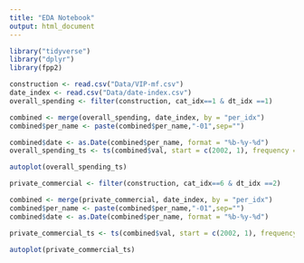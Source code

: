 ```yaml
---
title: "EDA Notebook"
output: html_document
---
```


```r
library("tidyverse")
library("dplyr")
library(fpp2)
```



```r
construction <- read.csv("Data/VIP-mf.csv")
date_index <- read.csv("Data/date-index.csv")
overall_spending <- filter(construction, cat_idx==1 & dt_idx ==1)

combined <- merge(overall_spending, date_index, by = "per_idx")
combined$per_name <- paste(combined$per_name,"-01",sep="")

combined$date <- as.Date(combined$per_name, format = "%b-%y-%d")
overall_spending_ts <- ts(combined$val, start = c(2002, 1), frequency = 12)

autoplot(overall_spending_ts)

```

```r
private_commercial <- filter(construction, cat_idx==6 & dt_idx ==2)

combined <- merge(private_commercial, date_index, by = "per_idx")
combined$per_name <- paste(combined$per_name,"-01",sep="")
combined$date <- as.Date(combined$per_name, format = "%b-%y-%d")

private_commercial_ts <- ts(combined$val, start = c(2002, 1), frequency = 12)

autoplot(private_commercial_ts)
```